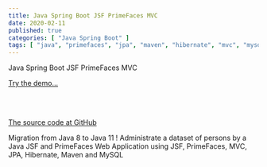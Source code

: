 ```yaml
---
title: Java Spring Boot JSF PrimeFaces MVC
date: 2020-02-11
published: true
categories: [ "Java Spring Boot" ]
tags: [ "java", "primefaces", "jpa", "maven", "hibernate", "mvc", "mysql" ]
---
```


Java Spring Boot JSF PrimeFaces MVC

<a href="https://pso-primefaces.azurewebsites.net" target="_blank" title="Java PrimeFaces">Try the demo...</a>

<br /><br />

<a href="https://github.com/persteenolsen/springboot-jsf-primefaces-jpa" target="_blank">The source code at GitHub</a>

Migration from Java 8 to Java 11 ! Administrate a dataset of persons by a Java JSF and PrimeFaces Web Application using JSF, PrimeFaces, MVC, JPA, Hibernate, Maven and MySQL




